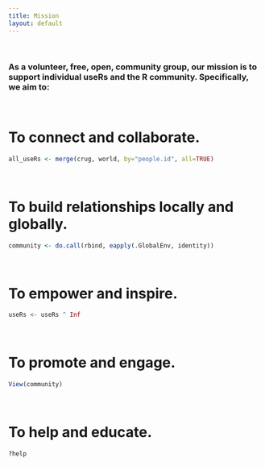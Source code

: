 ```yaml
---
title: Mission
layout: default
---
```


<style type="text/css">
.main-container {
  max-width: 1200px;
  margin-left: auto;
  margin-right: auto;
}

.navbar-collapse.collapse.in {
  display: block!important;
}
</style>

<br/>

### As a volunteer, free, open, community group, our mission is to support individual useRs and the R community. Specifically, we aim to:


<br/>


# **To connect and collaborate.**

```r
all_useRs <- merge(crug, world, by="people.id", all=TRUE)
```

<br/>


# **To build relationships locally and globally.**

```r
community <- do.call(rbind, eapply(.GlobalEnv, identity))
```

<br/>

# **To empower and inspire.**

```r
useRs <- useRs ^ Inf
```

<br/>

# **To promote and engage.**

```r
View(community)
```

<br/>

# **To help and educate.**

```r
?help
```


